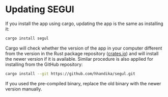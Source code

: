 # Updating SEGUl

If you install the app using cargo, updating the app is the same as installing it:

```Bash
cargo install segul
```

Cargo will check whether the version of the app in your computer different from the version in the Rust package repository ([crates.io](https://crates.io/crates/segul)) and will install the newer version if it is available. Similar procedure is also applied for installing from the GitHub repository:

```Bash
cargo install --git https://github.com/hhandika/segul.git
```

If you used the pre-compiled binary, replace the old binary with the newer version manually.
